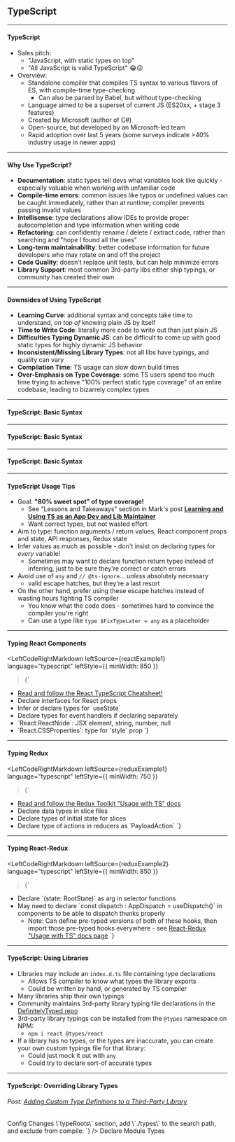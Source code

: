 <!-- prettier-ignore-start -->

<!-- prettier-ignore-end -->

## TypeScript


---

#### TypeScript

- Sales pitch:
  - "JavaScript, with static types on top"
  - "All JavaScript is valid TypeScript" 😂😜
- Overview:
  - Standalone compiler that compiles TS syntax to various flavors of ES, with compile-time type-checking
    - Can also be parsed by Babel, but without type-checking
  - Language aimed to be a superset of current JS (ES20xx, + stage 3 features)
  - Created by Microsoft (author of C#)
  - Open-source, but developed by an Microsoft-led team
  - Rapid adoption over last 5 years (some surveys indicate >40% industry usage in newer apps)

---

#### Why Use TypeScript?

- **Documentation**: static types tell devs what variables look like quickly - especially valuable when working with unfamiliar code
- **Compile-time errors**: common issues like typos or undefined values can be caught immediately, rather than at runtime; compiler prevents passing invalid values
- **Intellisense**: type declarations allow IDEs to provide proper autocompletion and type information when writing code
- **Refactoring**: can confidently rename / delete / extract code, rather than searching and "hope I found all the uses"
- **Long-term maintainability**: better codebase information for future developers who may rotate on and off the project
- **Code Quality**: doesn't replace unit tests, but can help minimize errors
- **Library Support**: most common 3rd-party libs either ship typings, or community has created their own

---

#### Downsides of Using TypeScript

- **Learning Curve**: additional syntax and concepts take time to understand, _on top of_ knowing plain JS by itself
- **Time to Write Code**: literally more code to write out than just plain JS
- **Difficulties Typing Dynamic JS**: can be difficult to come up with good static types for highly dynamic JS behavior
- **Inconsistent/Missing Library Types**: not all libs have typings, and quality can vary
- **Compilation Time**: TS usage can slow down build times
- **Over-Emphasis on Type Coverage**: some TS users spend too much time trying to achieve "100% perfect static type coverage" of an entire codebase, leading to bizarrely complex types

---


#### TypeScript: Basic Syntax

<LeftCodeRightCode
  leftSource={tssyntax1}
  leftLanguage="typescript"
  rightSource={tssyntax2}
  rightLanguage="typescript"
/>

---


#### TypeScript: Basic Syntax

<LeftCodeRightCode
  leftSource={tssyntax3}
  leftLanguage="typescript"
  rightSource={tssyntax4}
  rightLanguage="typescript"
/>

---


#### TypeScript: Basic Syntax

<LeftCodeRightCode
  leftSource={tssyntax5}
  leftLanguage="typescript"
  rightSource={tssyntax6}
  rightLanguage="typescript"
/>

---

#### TypeScript Usage Tips

- Goal: **"80% sweet spot" of type coverage!**
  - See "Lessons and Takeaways" section in Mark's post [**Learning and Using TS as an App Dev and Lib Maintainer**](https://blog.isquaredsoftware.com/2019/11/blogged-answers-learning-and-using-typescript/#lessons-opinions-and-takeaways)
  - Want correct types, but not wasted effort
- Aim to type: function arguments / return values, React component props and state, API responses, Redux state
- Infer values as much as possible - don't insist on declaring types for _every_ variable!
  - Sometimes may want to declare function return types instead of inferring, just to be sure they're correct or catch errors
- Avoid use of `any` and `// @ts-ignore`... _unless_ absolutely necessary
  - valid escape hatches, but they're a last resort
- On the other hand, prefer using these escape hatches instead of wasting hours fighting TS compiler
  - You know what the code does - sometimes hard to convince the compiler you're right
  - Can use a type like `type $FixTypeLater = any` as a placeholder

---


#### Typing React Components

<LeftCodeRightMarkdown
  leftSource={reactExample1}
  language="typescript"
  leftStyle={{ minWidth: 850 }}
>{`
- [Read and follow the React TypeScript Cheatsheet!](https://github.com/typescript-cheatsheets/react)
- Declare interfaces for React props
- Infer or declare types for \`useState\`
- Declare types for event handlers if declaring separately
- \`React.ReactNode\`: JSX element, string, number, null
- \`React.CSSProperties\`: type for \`style\` prop
`}</LeftCodeRightMarkdown>

---


#### Typing Redux

<LeftCodeRightMarkdown
  leftSource={reduxExample1}
  language="typescript"
  leftStyle={{ minWidth: 750 }}
>{`
- [Read and follow the Redux Toolkit "Usage with TS" docs](https://redux-toolkit.js.org/usage/usage-with-typescript)
- Declare data types in slice files
- Declare types of initial state for slices
- Declare type of actions in reducers as \`PayloadAction<TypeOfPayloadHere>\`
`}</LeftCodeRightMarkdown>

---


#### Typing React-Redux

<LeftCodeRightMarkdown
  leftSource={reduxExample2}
  language="typescript"
  leftStyle={{ minWidth: 850 }}
>{`
- Declare \`(state: RootState)\` as arg in selector functions
- May need to declare \`const dispatch : AppDispatch = useDispatch()\` in components to be able to dispatch thunks properly
  - Note: Can define pre-typed versions of both of these hooks, then import those pre-typed hooks everywhere - see [React-Redux "Usage with TS" docs page](https://react-redux.js.org/using-react-redux/static-typing)
`}</LeftCodeRightMarkdown>

---

#### TypeScript: Using Libraries

- Libraries may include an `index.d.ts` file containing type declarations
  - Allows TS compiler to know what types the library exports
  - Could be written by hand, or generated by TS compiler
- Many libraries ship their own typings
- Community maintains 3rd-party library typing file declarations in the [DefinitelyTyped repo](https://github.com/DefinitelyTyped/DefinitelyTyped)
- 3rd-party library typings can be installed from the `@types` namespace on NPM:
  - `npm i react @types/react`
- If a library has no types, or the types are inaccurate, you can create your own custom typings file for that library:
  - Could just mock it out with `any`
  - Could try to declare sort-of accurate types

---


#### TypeScript: Overriding Library Types

###### Post: [Adding Custom Type Definitions to a Third-Party Library ](https://www.detroitlabs.com/blog/2018/02/28/adding-custom-type-definitions-to-a-third-party-library/)

<Layout>
  <Fill style={{ marginRight: 5, maxWidth: 650 }}>
    <Heading size={6}>Config Changes</Heading>
    <Markdown
      source={`
- Edit your \`tsconfig.json\`, add a \`compilerOptions\` > \`typeRoots\` section, add \`./types\` to the search path, and exclude from compile:
        `}
    />
    <CodePane source={tsconfigfix} lang="javascript" />
  </Fill>
  <Fill style={{ marginLeft: 5 }}>
    <Heading size={6}>Declare Module Types</Heading>
    <Markdown
      source={`
- Create a folder and type file for that lib:  
    - \`types/third-party-library-name/index.d.ts\`
- "Declare" that module to make it \`any\`:  
    - \`declare module 'third-party-library-name'\`
- You can then declare real types for the lib if desired
- Alternately, you may be able to create a \`$PROJECT/global.d.ts\` file, and put the module declarations there
        `}
    />
  </Fill>
</Layout>
